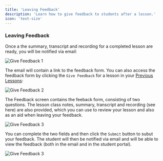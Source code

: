 ```yaml
---
title: 'Leaving Feedback'
description: 'Learn how to give feedback to students after a lesson.'
icon: 'text-size'
---
```


### Leaving Feedback

Once a the summary, transcript and recording for a completed lesson are ready, you will be notified via email:

![Give Feedback 1](/images/give-feedback-1.png)

The email will contain a link to the feedback form. You can also access the feedback form by clicking the `Give Feedback` for a lesson in your [Previous Lessons](https://platform.tutoros.app/lessons?filter=previous):

![Give Feedback 2](/images/give-feedback-2.png)

The Feedback screen contains the feeback form, consisting of two questions. The lesson class notes, summary, transcript and recording (see here) are also provided, which you can use to review your lesson and also as an aid when leaving your feedback.

![Give Feedback 3](/images/give-feedback-3.png)

You can complete the two fields and then click the `Submit` button to subut your feedback. The student will then be notified via email and will be able to view the feedback (both in the email and in the student portal).

![Give Feedback 3](/images/give-feedback-4.png)